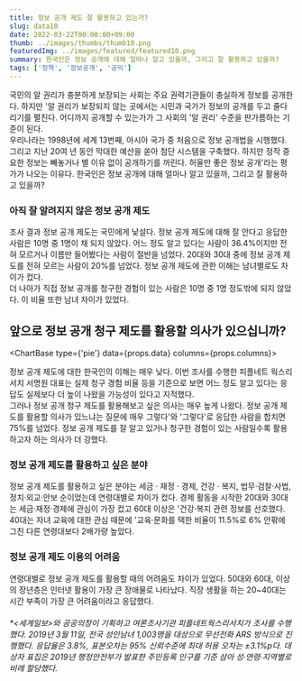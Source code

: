 ```yaml
---
title: 정보 공개 제도 잘 활용하고 있는가?
slug: data10
date: 2022-03-22T00:00:00+09:00
thumb: ../images/thumbs/thumb10.png
featuredImg: ../images/featured/featured10.png
summary: 한국인은 정보 공개에 대해 얼마나 알고 있을까, 그리고 잘 활용하고 있을까?
tags: ['정책', '정보공개', '공익']
---
```


국민의 알 권리가 충분하게 보장되는 사회는 주요 권력기관들이 충실하게 정보를 공개한다. 하지만 '알 권리가 보장되지 않는 곳에서는 시민과 국가가 정보의 공개를 두고 줄다리기를 펼친다. 어디까지 공개할 수 있는가가 그 사회의 '알 권리' 수준을 판가름하는 기준이 된다.   
우리나라는 1998년에 세계 13번째, 아시아 국가 중 처음으로 정보 공개법을 시행했다. 그리고 지난 20여 년 동안 막대한 예산을 쏟아 첨단 시스템을 구축했다. 하지만 정작 중요한 정보는 빼놓거나 별 이유 없이 공개하기를 꺼린다. 허울만 좋은 정보 공개'라는 평가가 나오는 이유다. 한국인은 정보 공개에 대해 얼마나 알고 있을까, 그리고 잘 활용하고 있을까?


### 아직 잘 알려지지 않은 정보 공개 제도 
조사 결과 정보 공개 제도는 국민에게 낯설다. 정보 공개 제도에 대해 잘 안다고 응답한 사람은 10명 중 1명이 채 되지 않았다. 어느 정도 알고 있다는 사람이 36.4%이지만 전혀 모르거나 이름만 들어봤다는 사람이 절반을 넘었다. 20대와 30대 중에 정보 공개 제도를 전혀 모르는 사람이 20%를 넘었다. 정보 공개 제도에 관한 이해는 남녀별로도 차이가 컸다.   
더 나아가 직접 정보 공개를 청구한 경험이 있는 사람은 10명 중 1명 정도밖에 되지 않았다. 이 비율 또한 남녀 차이가 있었다.



## 앞으로 정보 공개 청구 제도를 활용할 의사가 있으십니까?

<ChartBase type={'pie'} data={props.data} columns={props.columns}></ChartBase>

정보 공개 제도에 대한 한국인의 이해는 매우 낮다. 이번 조사를 수행한 피플네트 웍스리서치 서명원 대표는 실제 청구 경험 비율 등을 기준으로 보면 어느 정도 알고 있다는 응답도 실제보다 더 높이 나왔을 가능성이 있다고 지적했다.   
그러나 정보 공개 청구 제도를 활용해보고 싶은 의사는 매우 높게 나왔다. 정보 공개 제도를 활용할 의사가 있느냐는 질문에 매우 그렇다'와 '그렇다'로 응답한 사람을 합치면 75%를 넘었다. 정보 공개 제도를 잘 알고 있거나 청구한 경험이 있는 사람일수록 활용하고자 하는 의사가 더 강했다.


### 정보 공개 제도를 활용하고 싶은 분야
정보 공개 제도를 활용하고 싶은 분야는 세금 · 재정 · 경제, 건강 · 복지, 법무·검찰·사법, 정치·외교·안보 순이었는데 연령대별로 차이가 컸다. 경제 활동을 시작한 20대와 30대는 세금·재정·경제에 관심이 가장 컸고 60대 이상은 '건강·복지 관련 정보를 선호했다. 40대는 자녀 교육에 대한 관심 때문에 '교육·문화를 택한 비율이 11.5%로 6% 안팎에 그친 다른 연령대보다 2배가량 높았다.  


### 정보 공개 제도 이용의 어려움
연령대별로 정보 공개 제도를 활용할 때의 어려움도 차이가 있었다. 50대와 60대, 이상의 장년층은 인터넷 활용이 가장 큰 장애물로 나타났다. 직장 생활을 하는 20~40대는 시간 부족이 가장 큰 어려움이라고 응답했다.


###### *<세계일보>와 공공의창이 기획하고 여론조사기관 피플네트웍스리서치가 조사를 수행했다. 2019년 3월 11일, 전국 성인남녀 1,003명을 대상으로 무선전화 ARS 방식으로 진행했다. 응답율은 3.8%, 표본오차는 95% 신뢰수준에 최대 허용 오차는 ±3.1%p다. 대상자 표집은 2019년 행정안전부가 발표한 주민등록 인구를 기준 삼아 성·연령·지역별로 비례 할당했다.

